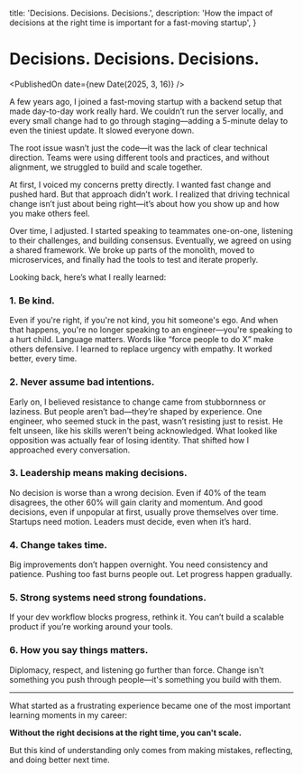   title: 'Decisions. Decisions. Decisions.',
  description:
    'How the impact of decisions at the right time is important for a fast-moving startup',
}


# Decisions. Decisions. Decisions.

<PublishedOn date={new Date(2025, 3, 16)} />

<Cover
  src="/decisions-decisions-decisions.png"
  alt="Decisions. Decisions. Decisions."
  caption="Image generated using ChatGPT-4o"
/>

A few years ago, I joined a fast-moving startup with a backend setup that made day-to-day work really hard. We couldn’t run the server locally, and every small change had to go through staging—adding a 5-minute delay to even the tiniest update. It slowed everyone down.

The root issue wasn’t just the code—it was the lack of clear technical direction. Teams were using different tools and practices, and without alignment, we struggled to build and scale together.

At first, I voiced my concerns pretty directly. I wanted fast change and pushed hard. But that approach didn’t work. I realized that driving technical change isn’t just about being right—it’s about how you show up and how you make others feel.

Over time, I adjusted. I started speaking to teammates one-on-one, listening to their challenges, and building consensus. Eventually, we agreed on using a shared framework. We broke up parts of the monolith, moved to microservices, and finally had the tools to test and iterate properly.

Looking back, here’s what I really learned:

### 1. Be kind.

Even if you're right, if you're not kind, you hit someone's ego. And when that happens, you're no longer speaking to an engineer—you're speaking to a hurt child. Language matters. Words like “force people to do X” make others defensive. I learned to replace urgency with empathy. It worked better, every time.

### 2. Never assume bad intentions.

Early on, I believed resistance to change came from stubbornness or laziness. But people aren’t bad—they’re shaped by experience. One engineer, who seemed stuck in the past, wasn’t resisting just to resist. He felt unseen, like his skills weren’t being acknowledged. What looked like opposition was actually fear of losing identity. That shifted how I approached every conversation.

### 3. Leadership means making decisions.

No decision is worse than a wrong decision. Even if 40% of the team disagrees, the other 60% will gain clarity and momentum. And good decisions, even if unpopular at first, usually prove themselves over time. Startups need motion. Leaders must decide, even when it’s hard.

### 4. Change takes time.

Big improvements don’t happen overnight. You need consistency and patience. Pushing too fast burns people out. Let progress happen gradually.

### 5. Strong systems need strong foundations.

If your dev workflow blocks progress, rethink it. You can’t build a scalable product if you’re working around your tools.

### 6. How you say things matters.

Diplomacy, respect, and listening go further than force. Change isn't something you push through people—it's something you build with them.

---

What started as a frustrating experience became one of the most important learning moments in my career:

**Without the right decisions at the right time, you can't scale.**

But this kind of understanding only comes from making mistakes, reflecting, and doing better next time.
